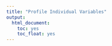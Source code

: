 ```yaml
---
title: "Profile Individual Variables"
output: 
  html_document:
    toc: yes
    toc_float: yes
---
```


## 
